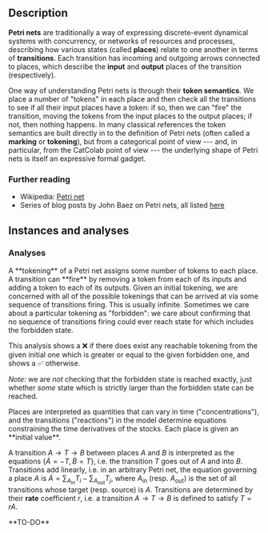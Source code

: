 
## Description

**Petri nets** are traditionally a way of expressing discrete-event dynamical systems with concurrency, or networks of resources and processes, describing how various states (called **places**) relate to one another in terms of **transitions**.
Each transition has incoming and outgoing arrows connected to places, which describe the **input** and **output** places of the transition (respectively).

One way of understanding Petri nets is through their **token semantics**.
We place a number of "tokens" in each place and then check all the transitions to see if all their input places have a token: if so, then we can "fire" the transition, moving the tokens from the input places to the output places; if not, then nothing happens.
In many classical references the token semantics are built directly in to the definition of Petri nets (often called a **marking** or **tokening**), but from a categorical point of view --- and, in particular, from the CatColab point of view --- the underlying shape of Petri nets is itself an expressive formal gadget.


### Further reading

- Wikipedia: [Petri net](https://en.wikipedia.org/wiki/Petri_net)
- Series of blog posts by John Baez on Petri nets, all listed
  [here](https://johncarlosbaez.wordpress.com/?s=petri)


## Instances and analyses

### Analyses

<HelpAnalysisById theory={props.theory} analysisId="diagram"/>

<HelpAnalysisById theory={props.theory} analysisId="subreachability">
A **tokening** of a Petri net assigns some number of tokens to each place. A transition can **fire** by removing a token from each of its inputs and adding a token to each of its outputs. Given an initial tokening, we are concerned with all of the possible tokenings that can be arrived at via some sequence of transitions firing. This is usually infinite. Sometimes we care about a particular tokening as "forbidden": we care about confirming that no sequence of transitions firing could ever reach state for which includes the forbidden state.

This analysis shows a ❌ if there does exist any reachable tokening from the given initial one which is greater or equal to the given forbidden one, and shows a ✅ otherwise.

*Note:* we are *not* checking that the forbidden state is reached exactly, just whether *some* state which is strictly larger than the forbidden state can be reached.
</HelpAnalysisById>

<HelpAnalysisById theory={props.theory} analysisId="mass-action">
Places are interpreted as quantities that can vary in time ("concentrations"), and the transitions ("reactions") in the model determine equations constraining the time derivatives of the stocks.
Each place is given an **initial value**.

A transition $A\to T\to B$ between places $A$ and $B$ is interpreted as the equations $\{\dot{A}=-T,\dot{B}=T\}$, i.e. the transition $T$ goes out of $A$ and into $B$.
Transitions add linearly, i.e. in an arbitrary Petri net, the equation governing a place $A$ is $\dot{A}=\sum_{A_\text{in}}T_i - \sum_{A_\text{out}}T_j$, where $A_\text{in}$ (resp. $A_\text{out}$) is the set of all transitions whose target (resp. source) is $A$.
Transitions are determined by their **rate** coefficient $r$, i.e. a transition $A\to T\to B$ is defined to satisfy $T=rA$.
</HelpAnalysisById>

<HelpAnalysisById theory={props.theory} analysisId="stochastic-mass-action">
**TO-DO**
</HelpAnalysisById>
